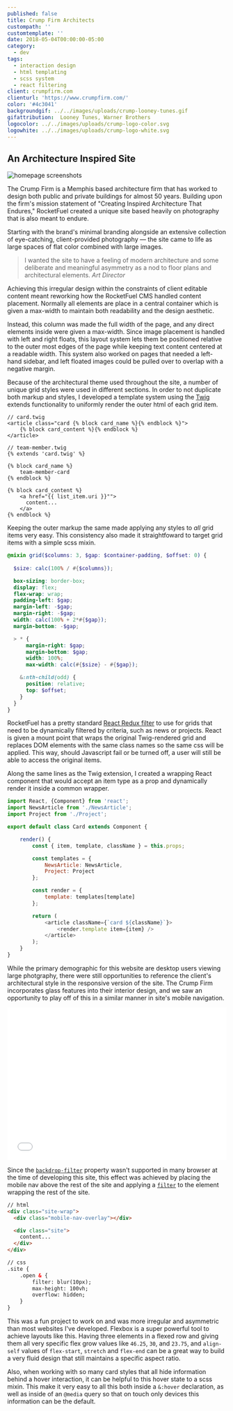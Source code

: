 ```yaml
---
published: false
title: Crump Firm Architects
custompath: ''
customtemplate: ''
date: 2018-05-04T00:00:00-05:00
category:
  - dev
tags:
  - interaction design
  - html templating
  - scss system
  - react filtering
client: crumpfirm.com
clienturl: 'https://www.crumpfirm.com/'
color: '#4c3041'
backgroundgif: ../../images/uploads/crump-looney-tunes.gif
gifattribution:  Looney Tunes, Warner Brothers
logocolor: ../../images/uploads/crump-logo-color.svg
logowhite: ../../images/uploads/crump-logo-white.svg
---
```


<PortfolioHeader>
  <h2>An Architecture Inspired Site</h2>
  <img src="../../images/uploads/crump-whole-homepage.png" alt="homepage screenshots" />
</PortfolioHeader>

<!--
<PortfolioHeader>
  <h2>An Architecture Inspired Site</h2>
  <img src="../../images/uploads/crump-whole-homepage.png" alt="homepage screenshots" />
</PortfolioHeader>
-->

The Crump Firm is a Memphis based architecture firm that has worked to design both public and private buildings for almost 50 years. Building upon the firm's mission statement of "Creating Inspired Architecture That Endures," RocketFuel created a unique site based heavily on photography that is also meant to endure.

Starting with the brand's minimal branding alongside an extensive collection of eye-catching, client-provided photography — the site came to life as large spaces of flat color combined with large images.

<!--
<PortfolioHeader>
  <h2>Architecture & Asymmetry</h2>
  <img src="../../images/uploads/crump-about-page.jpg" alt="about page screenshot showing asymmetric images" />
</PortfolioHeader>
-->

>I wanted the site to have a feeling of modern architecture and some deliberate and meaningful asymmetry as a nod to floor plans and architectural elements.
><cite>Art Director</cite>

Achieving this irregular design within the constraints of client editable content meant reworking how the RocketFuel CMS handled content placement. Normally all elements are place in a central container which is given a max-width to maintain both readability and the design aesthetic. 

Instead, this column was made the full width of the page, and any direct elements inside were given a max-width. Since image placement is handled with left and right floats, this layout system lets them be positioned relative to the outer most edges of the page while keeping text content centered at a readable width. This system also worked on pages that needed a left-hand sidebar, and left floated images could be pulled over to overlap with a negative margin.

<!--
<PortfolioHeader>
  <h2>Many Types of Grid Styles</h2>
  <img src="../../images/uploads/crump-grids.png" alt="projects, services, team, and news grids" />
</PortfolioHeader>
-->

Because of the architectural theme used throughout the site, a number of unique grid styles were used in different sections. In order to not duplicate both markup and styles, I developed a template system using the [Twig](https://twig.symfony.com/) extends functionality to uniformly render the outer html of each grid item.

``` twig
// card.twig
<article class="card {% block card_name %}{% endblock %}">
    {% block card_content %}{% endblock %}
</article>

// team-member.twig
{% extends 'card.twig' %}

{% block card_name %}
    team-member-card
{% endblock %}

{% block card_content %}
    <a href="{{ list_item.uri }}"">
      content...
    </a>
{% endblock %}
```

Keeping the outer markup the same made applying any styles to _all_ grid items very easy. This consistency also made it straightfoward to target grid items with a simple scss mixin.

``` scss
@mixin grid($columns: 3, $gap: $container-padding, $offset: 0) {
    
  $size: calc(100% / #{$columns});

  box-sizing: border-box;
  display: flex;
  flex-wrap: wrap;
  padding-left: $gap;
  margin-left: -$gap;
  margin-right: -$gap;
  width: calc(100% + 2*#{$gap});
  margin-bottom: -$gap;

  > * {
      margin-right: $gap;
      margin-bottom: $gap;
      width: 100%;
      max-width: calc(#{$size} - #{$gap});

    &:nth-child(odd) {
      position: relative;
      top: $offset;
    }
  }
}
```

RocketFuel has a pretty standard [React Redux filter](https://www.npmjs.com/package/redux-filter) to use for grids that need to be dynamically filtered by criteria, such as news or projects. React is given a mount point that wraps the original Twig-rendered grid and replaces DOM elements with the same class names so the same css will be applied. This way, should Javascript fail or be turned off, a user will still be able to access the original items.

Along the same lines as the Twig extension, I created a wrapping React component that would accept an item type as a prop and dynamically render it inside a common wrapper.

``` javascript
import React, {Component} from 'react';
import NewsArticle from './NewsArticle';
import Project from './Project';

export default class Card extends Component {

    render() {
        const { item, template, className } = this.props;

        const templates = {
            NewsArticle: NewsArticle,
            Project: Project
        };

        const render = {
            template: templates[template]
        };

        return (
            <article className={`card ${className}`}>
                <render.template item={item} />
            </article>
        );
    }
}
```



<!--
<PortfolioHeader>
  <h2>Frosted Mobile Nav</h2>
  <img src="../../images/uploads/crump-mobile-nav.png" alt="screenshots of mobile nav" />
</PortfolioHeader>
-->

While the primary demographic for this website are desktop users viewing large photgraphy, there were still opportunities to reference the client's architectural style in the responsive version of the site. The Crump Firm incorporates glass features into their interior design, and we saw an opportunity to play off of this in a similar manner in site's mobile navigation.

<iframe height="350" style="width: 100%;" scrolling="no" title="Crump Navicon" src="//codepen.io/ryanfiller89/embed/gvMLJQ/?height=325&theme-id=0&default-tab=result" frameborder="no" allowtransparency="true" allowFullScreen={true}>
</iframe>

Since the [`backdrop-filter`](https://developer.mozilla.org/en-US/docs/Web/CSS/backdrop-filter) property wasn't supported in many browser at the time of developing this site, this effect was achieved by placing the mobile nav above the rest of the site and applying a [`filter`](https://developer.mozilla.org/en-US/docs/Web/CSS/filter) to the element wrapping the rest of the site.

``` html
// html
<div class="site-wrap">
  <div class="mobile-nav-overlay"></div>

  <div class="site">
    content...
  </div>
</div>

// css
.site {
    .open & {
        filter: blur(10px);
        max-height: 100vh;
        overflow: hidden;
    }
}
```


<!--
<PortfolioHeader>
  <h2>Takeaways From This Project</h2>
  <img src="../../images/uploads/crump-grid-and-active-hover.png" alt="grid and mobile hover state" />
</PortfolioHeader>
-->

This was a fun project to work on and was more irregular and asymmetric than most websites I've developed. Flexbox is a super powerful tool to achieve layouts like this. Having three elements in a flexed row and giving them all very specific flex grow values like `46.25`, `30`, and `23.75`, and `align-self` values of `flex-start`, `stretch` and `flex-end` can be a great way to build a very fluid design that still maintains a specific aspect ratio.

Also, when working with so many card styles that all hide information behind a hover interaction, it can be helpful to this hover state to a scss mixin. This make it very easy to all this both inside a `&:hover` declaration, as well as inside of an `@media` query so that on touch only devices this information can be the default.